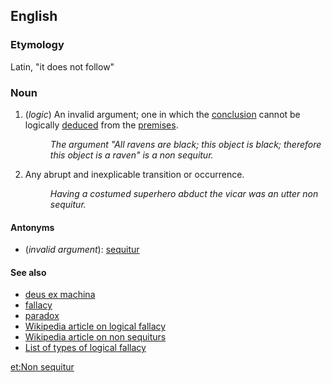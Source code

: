 == English ==
=== Etymology ===
Latin, "it does not follow"

=== Noun ===
# (''logic'') An invalid argument; one in which the [[conclusion]] cannot be logically [[deduce]]d from the [[premise]]s.
#:''The argument "All ravens are black; this object is black; therefore this object is a raven" is a non sequitur.''
#Any abrupt and inexplicable transition or occurrence.
#:''Having a costumed superhero abduct the vicar was an utter non sequitur.''

====Antonyms====
*(''invalid argument''): [[sequitur]]

==== See also ====
*[[deus ex machina]]
*[[fallacy]]
*[[paradox]]
*[[w:logical_fallacy|Wikipedia article on logical fallacy]]
*[[w:non_sequitur|Wikipedia article on non sequiturs]]
*[http://www.don-lindsay-archive.org/skeptic/arguments.html List of types of logical fallacy]

[[et:Non sequitur]]